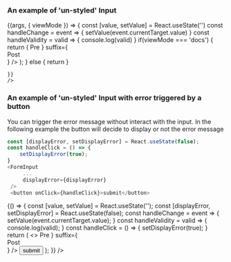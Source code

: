 
<Meta title="DCXLibrary/Form/Input" component={FormInputLive} />

### An example of 'un-styled' Input
<Canvas>
  <Story name="un-styled">
      {(args, { viewMode }) => {
        const [value, setValue] = React.useState('')
        const handleChange = event => {
            setValue(event.currentTarget.value)
        }
        const handleValidity = valid => {
            console.log(valid)
        }
        if(viewMode === 'docs') {
            return (
                <FormInput
                    name="password"
                    type="text"
                    value={value}
                    onChange={handleChange}
                    isValid={handleValidity}
                    inputProps={{
                        placeholder: 'enter your password',
                    }}
                    errorProps={{
                        style: {fontSize: '10px', color: 'red', fontWeight: 'bold'},
                    }}
                    validation={{
                        rule: {
                        type: 'password',
                        minLength: 8,
                        uppercase: 1,
                        numbers: 1,
                        matchesOneOf: ['@', '_', '-', '.', '!'],
                        },
                        message:
                        'your password need to be min 8 chars 1 Uppercase, 1 Number and one special character',
                    }}
                    errorPosition="bottom"
                    prefix={
                        <div
                        style={{
                            border: '1px solid #d2d2d2',
                            padding: '5px',
                        }}
                        >
                        Pre
                        </div>
                    }
                    suffix={
                        <div
                        style={{
                            border: '1px solid #d2d2d2',
                            padding: '5px',
                        }}
                        >
                        Post
                        </div>
                    }
                />
            );
        } else {
            return <FormInputLive/>
        }
      
    }}
    />
  </Story>
</Canvas>

### An example of 'un-styled' Input with error triggered by a button
You can trigger the error message without interact with the input. In the following example the button will decide to display or not the error message
```js
const [displayError, setDisplayError] = React.useState(false);
const handleClick = () => {
    setDisplayError(true);
}
<FormInput
     ...
     displayError={displayError}
 /> 
 <button onClick={handleClick}>submit</button>   
```
<Canvas>
  <Story name="un-styled-trigger-validity">
       {() => {
        const [value, setValue] = React.useState('');
        const [displayError, setDisplayError] = React.useState(false);
        const handleChange = event => {
            setValue(event.currentTarget.value);
        }
        const handleValidity = valid => {
            console.log(valid);
        }
        const handleClick = () => {
            setDisplayError(true);
        }
      return (
          <>
        <FormInput
            name="password"
            type="text"
            value={value}
            displayError={displayError}
            onChange={handleChange}
            isValid={handleValidity}
            inputProps={{
                placeholder: 'enter your password',
            }}
            errorProps={{
                style: {fontSize: '10px', color: 'red', fontWeight: 'bold'},
            }}
            validation={{
                rule: {
                type: 'password',
                minLength: 8,
                uppercase: 1,
                numbers: 1,
                matchesOneOf: ['@', '_', '-', '.', '!'],
                },
                message:
                'your password need to be min 8 chars 1 Uppercase, 1 Number and one special character',
            }}
            errorPosition="bottom"
            prefix={
                <div
                style={{
                    border: '1px solid #d2d2d2',
                    padding: '5px',
                }}
                >
                Pre
                </div>
            }
            suffix={
                <div
                style={{
                    border: '1px solid #d2d2d2',
                    padding: '5px',
                }}
                >
                Post
                </div>
            }
        />
        <button onClick={handleClick}>submit</button>
        </>
      );
    }}
    />
  </Story>
</Canvas>

<Props of={FormInput} />